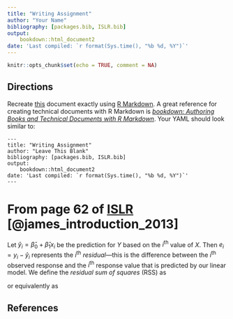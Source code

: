```yaml
---
title: "Writing Assignment"
author: "Your Name"
bibliography: [packages.bib, ISLR.bib]
output: 
    bookdown::html_document2
date: 'Last compiled: `r format(Sys.time(), "%b %d, %Y")`'
---
```


```r
knitr::opts_chunk$set(echo = TRUE, comment = NA)
```

## Directions{-} 
Recreate [this](./WritingAssignment-Solution.html) document exactly using [R Markdown](http://rmarkdown.rstudio.com/).  A great reference for creating technical documents with R Markdown is [_bookdown: Authoring Books and Technical Documents with R Markdown_](https://bookdown.org/yihui/bookdown/).  Your YAML should look similar to:

```eval
---
title: "Writing Assignment"
author: "Leave This Blank"
bibliography: [packages.bib, ISLR.bib]
output: 
    bookdown::html_document2
date: 'Last compiled: `r format(Sys.time(), "%b %d, %Y")`'
---
```


# From page 62 of [ISLR](http://faculty.marshall.usc.edu/gareth-james/ISL/ISLR%20Seventh%20Printing.pdf) [@james_introduction_2013] 
Let $\hat{y}_i = \hat{\beta}_0 + \hat{\beta}_1x_i$ be the prediction for $Y$ based on the $i^{\text{th}}$ value of $X$.  Then $e_i = y_i - \hat{y}_i$ represents the $i^{\text{th}}$ _residual_---this is the difference between the $i^{\text{th}}$ observed response and the $i^{\text{th}}$ response value that is predicted by our linear model.  We define the _residual sum of squares_ (RSS) as

\begin{equation*}
\mathrm{RSS} = e_1^2 + e_2^2 + \cdots + e_n^2.
\end{equation*}

or equivalently as

\begin{equation}
\mathrm{RSS} = (y_1 - \hat{\beta}_0 - \hat{\beta}_1x_1 )^2 + (y_2 - \hat{\beta}_0 - \hat{\beta}_1x_2 )^2 + \cdots + (y_n - \hat{\beta}_0 - \hat{\beta}_1x_n )^2
(\#eq:rss)
\end{equation}


## References